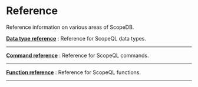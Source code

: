 # Reference

Reference information on various areas of ScopeDB.


[**Data type reference**](/reference/datatypes-overview)
: Reference for ScopeQL data types.

---

[**Command reference**](/reference/commands-overview)
: Reference for ScopeQL commands.

---

[**Function reference**](/reference/functions-overview)
: Reference for ScopeQL functions.

---
